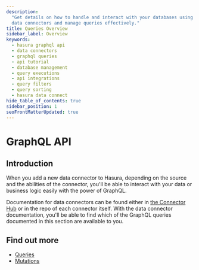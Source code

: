 ```yaml
---
description:
  "Get details on how to handle and interact with your databases using Hasura's GraphQL API. Learn methods to initialize
  data connectors and manage queries effectively."
title: Queries Overview
sidebar_label: Overview
keywords:
  - hasura graphql api
  - data connectors
  - graphql queries
  - api tutorial
  - database management
  - query executions
  - api integrations
  - query filters
  - query sorting
  - hasura data connect
hide_table_of_contents: true
sidebar_position: 1
seoFrontMatterUpdated: true
---
```



# GraphQL API

## Introduction

When you add a new data connector to Hasura, depending on the source and the abilities of the connector, you'll be able
to interact with your data or business logic easily with the power of GraphQL.

Documentation for data connectors can be found either in [the Connector Hub](https://hasura.io/connectors) or in the
repo of each connector itself. With the data connector documentation, you'll be able to find which of the GraphQL
queries documented in this section are available to you.

## Find out more

- [Queries](/graphql-api/queries/index.mdx)
- [Mutations](/graphql-api/mutations/index.mdx)
